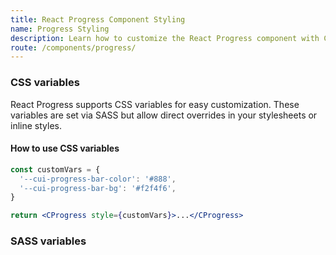 ```yaml
---
title: React Progress Component Styling
name: Progress Styling
description: Learn how to customize the React Progress component with CSS classes, variables, and SASS for flexible styling and seamless integration into your design.
route: /components/progress/
---
```


### CSS variables

React Progress supports CSS variables for easy customization. These variables are set via SASS but allow direct overrides in your stylesheets or inline styles.

<ScssDocs file="_progress.scss" capture="progress-css-vars"/>

#### How to use CSS variables

```jsx
const customVars = {
  '--cui-progress-bar-color': '#888',
  '--cui-progress-bar-bg': '#f2f4f6',
}

return <CProgress style={customVars}>...</CProgress>
```

### SASS variables

<ScssDocs file="_variables.scss" capture="progress-variables"/>
